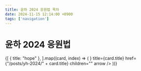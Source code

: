 ```yaml
---
title: 윤하 2024 응원법 목차
date: 2024-11-15 12:14:00 +0900
tags: ['navigation']
---
```



# 윤하 2024 응원법

<Cards>
	{[
		{ title: "hope" },
	].map((card, index) => (
		<Cards.Card
			key={index}
			icon={<NextraIcon name="music" />}
			title={card.title}
			href={"/posts/yh-2024/" + card.title}
			children=""
			arrow
		/>
	))}
</Cards>